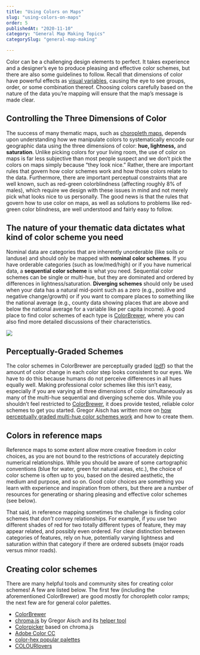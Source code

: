 ```yaml
---
title: "Using Colors on Maps"
slug: "using-colors-on-maps"
order: 5
publishedAt: "2020-11-10"
category: "General Map Making Topics"
categorySlug: "general-map-making"

---
```

Color can be a challenging design elements to perfect. It takes experience and a designer’s eye to produce pleasing and effective color schemes, but there are also some guidelines to follow. Recall that dimensions of color have powerful effects as [visual variables](http://www.axismaps.com.s3-website-us-east-1.amazonaws.com/guide/general/visual-variables), causing the eye to see groups, order, or some combination thereof. Choosing colors carefully based on the nature of the data you’re mapping will ensure that the map’s message is made clear.

## Controlling the Three Dimensions of Color

The success of many thematic maps, such as [choropleth maps](http://www.axismaps.com.s3-website-us-east-1.amazonaws.com/guide/univariate/choropleth), depends upon understanding how we manipulate colors to systematically encode our geographic data using the three dimensions of color: **hue, lightness,** and **saturation**. Unlike picking colors for your living room, the use of color on maps is far less subjective than most people suspect and we don’t pick the colors on maps simply because “they look nice.” Rather, there are important rules that govern how color schemes work and how those colors relate to the data. Furthermore, there are important perceptual constraints that are well known, such as red-green colorblindness (affecting roughly 8% of males), which require we design with these issues in mind and not merely pick what looks nice to us personally. The good news is that the rules that govern how to use color on maps, as well as solutions to problems like red-green color blindness, are well understood and fairly easy to follow.

## The nature of your thematic data dictates what kind of color scheme you need

Nominal data are categories that are inherently unorderable (like soils or landuse) and should only be mapped with **nominal color schemes**. If you have orderable categories (such as low/med/high) or if you have numerical data, a **sequential color scheme** is what you need. Sequential color schemes can be single or multi-hue, but they are dominated and ordered by differences in lightness/saturation. **Diverging schemes** should only be used when your data has a natural mid-point such as a zero (e.g., positive and negative change/growth) or if you want to compare places to something like the national average (e.g., county data showing places that are above and below the national average for a variable like per capita income). A good place to find color schemes of each type is [ColorBrewer](http://www.colorbrewer2.org/), where you can also find more detailed discussions of their characteristics.

![](/images/guide/color_schemes.jpeg)

## Perceptually-Graded Schemes

The color schemes in ColorBrewer are perceptually graded ([pdf](http://www.geography.wisc.edu/~harrower/pdf/ColorBrewer2003.pdf)) so that the amount of color change in each color step looks consistent to our eyes. We have to do this because humans do not perceive differences in all hues equally well. Making professional color schemes like this isn’t easy, especially if you are varying all three dimensions of color simultaneously as many of the multi-hue sequential and diverging scheme dos. While you shouldn’t feel restricted to [ColorBrewer](http://www.colorbrewer2.org/), it does provide tested, reliable color schemes to get you started. Gregor Aisch has written more on [how perceptually graded multi-hue color schemes work](https://vis4.net/blog/posts/mastering-multi-hued-color-scales/) and how to create them.

## Colors in reference maps

Reference maps to some extent allow more creative freedom in color choices, as you are not bound to the restrictions of accurately depicting numerical relationships. While you should be aware of some cartographic conventions (blue for water, green for natural areas, etc.), the choice of color scheme is often up to you, based on the desired aesthetic, the medium and purpose, and so on. Good color choices are something you learn with experience and inspiration from others, but there are a number of resources for generating or sharing pleasing and effective color schemes (see below).

That said, in reference mapping sometimes the challenge is finding color schemes that _don’t_ convey relationships. For example, if you use two different shades of red for two totally different types of feature, they may appear related, and possibly even ordered. For clear distinction between categories of features, rely on hue, potentially varying lightness and saturation within that category if there are ordered subsets (major roads versus minor roads).

## Creating color schemes

There are many helpful tools and community sites for creating color schemes! A few are listed below. The first few (including the aforementioned ColorBrewer) are good mostly for choropleth color ramps; the next few are for general color palettes.

-   [ColorBrewer](http://www.colorbrewer.org/)
-   [chroma.js](https://github.com/gka/chroma.js) by Gregor Aisch and its [helper tool](https://gka.github.io/palettes/)
-   [Colorpicker](http://tristen.ca/hcl-picker/) based on chroma.js
-   [Adobe Color CC](https://color.adobe.com/)
-   [color-hex popular palettes](http://www.color-hex.com/color-palettes/popular.php)
-   [COLOURlovers](http://www.colourlovers.com/palettes)
